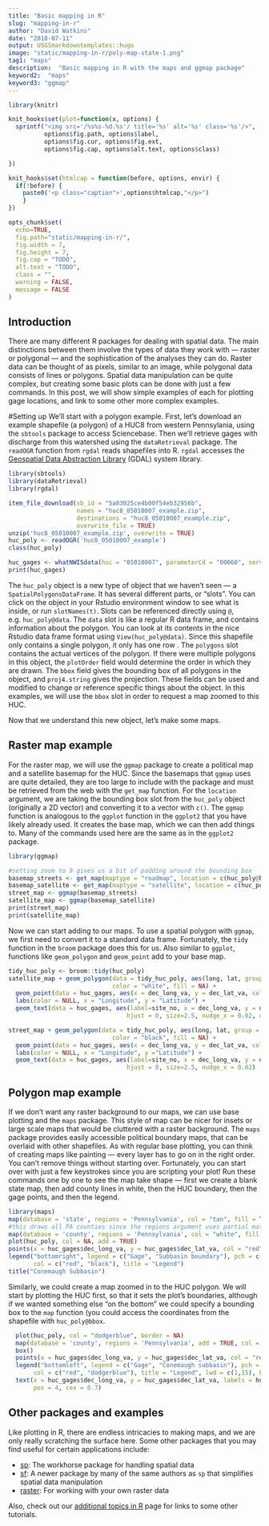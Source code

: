 ```yaml
---
title: "Basic mapping in R"
slug: "mapping-in-r"
author: "David Watkins"
date: "2018-07-11"
output: USGSmarkdowntemplates::hugo
image: "static/mapping-in-r/poly-map-state-1.png"
tag1: "maps"
description:  "Basic mapping in R with the maps and ggmap package"
keyword2:  "maps"
keyword3: "ggmap"
---
```

```r
library(knitr)

knit_hooks$set(plot=function(x, options) {
  sprintf("<img src='/%s%s-%d.%s'/ title='%s' alt='%s' class='%s'/>",
          options$fig.path, options$label,
          options$fig.cur, options$fig.ext,
          options$fig.cap, options$alt.text, options$class)

})

knit_hooks$set(htmlcap = function(before, options, envir) {
  if(!before) {
    paste0('<p class="caption">',options$htmlcap,"</p>")
    }
})

opts_chunk$set(
  echo=TRUE,
  fig.path="static/mapping-in-r/",
  fig.width = 7,
  fig.height = 7,
  fig.cap = "TODO",
  alt.text = "TODO",
  class = "",
  warning = FALSE,
  message = FALSE
)
```
## Introduction

There are many different R packages for dealing with spatial data. The main distinctions between them involve the types of data they work with --- raster or polygonal --- and the sophistication of the analyses they can do.  Raster data can be thought of as pixels, similar to an image, while polygonal data consists of lines or polygons.  Spatial data manipulation can be quite complex, but creating some basic plots can be done with just a few commands. In this post, we will show simple examples of each for plotting gage locations, and link to some other more complex examples.

#Setting up
We'll start with a polygon example.  First, let's download an example shapefile (a polygon) of a HUC8 from western Pennsylania, using the `sbtools` package to access Sciencebase. Then we'll retrieve gages with discharge from this watershed using the `dataRetrieval` package.  The `readOGR` function from `rgdal` reads shapefiles into R.  `rgdal` accesses the [Geospatial Data Abstraction Library](http://www.gdal.org/) (GDAL) system library.

```r
library(sbtools)
library(dataRetrieval)
library(rgdal)

item_file_download(sb_id = "5a83025ce4b00f54eb32956b", 
                   names = "huc8_05010007_example.zip", 
                   destinations = "huc8_05010007_example.zip", 
                   overwrite_file = TRUE)
unzip('huc8_05010007_example.zip', overwrite = TRUE)
huc_poly <- readOGR('huc8_05010007_example')
class(huc_poly)

huc_gages <- whatNWISdata(huc = "05010007", parameterCd = "00060", service="uv")
print(huc_gages)

```

The `huc_poly` object is a new type of object that we haven't seen --- a `SpatialPolygonsDataFrame`.  It has several different parts, or "slots".  You can click on the object in your Rstudio environment window to see what is inside, or run `slotNames(t)`.  Slots can be referenced directly using `@`, e.g. `huc_poly@data`.  The `data` slot is like a regular R data frame, and contains information about the polygon.  You can look at its contents in the nice Rstudio data frame format using `View(huc_poly@data)`.  Since this shapefile only contains a single polygon, it only has one row .  The `polygons` slot contains the actual vertices of the polygon.  If there were multiple polygons in this object, the `plotOrder` field would determine the order in which they are drawn.  The `bbox` field gives the bounding box of all polygons in the object, and `proj4.string` gives the projection.  These fields can be used and modified to change or reference specific things about the object.  In this examples, we will use the `bbox` slot in order to request a map zoomed to this HUC.

Now that we understand this new object, let's make some maps.

## Raster map example
For the raster map, we will use the `ggmap` package to create a political map and a satellite basemap for the HUC.  Since the basemaps that `ggmap` uses are quite detailed, they are too large to include with the package and must be retrieved from the web with the `get_map` function.  For the `location` argument, we are taking the bounding box slot from the `huc_poly` object (originally a 2D vector) and converting it to a vector with `c()`.   The `ggmap` function is analogous to the `ggplot` function in the `ggplot2` that you have likely already used.  It creates the base map, which we can then add things to.  Many of the commands used here are the same as in the `ggplot2` package.

```r
library(ggmap)

#setting zoom to 9 gives us a bit of padding around the bounding box
basemap_streets <- get_map(maptype = "roadmap", location = c(huc_poly@bbox), zoom = 9)
basemap_satellite <- get_map(maptype = "satellite", location = c(huc_poly@bbox), zoom = 9)
street_map <- ggmap(basemap_streets) 
satellite_map <- ggmap(basemap_satellite)
print(street_map)
print(satellite_map)
```

Now we can start adding to our maps.  To use a spatial polygon with `ggmap`, we first need to convert it to a standard data frame.  Fortunately, the `tidy` function in the `broom` package does this for us.  Also similar to `ggplot`, functions like `geom_polygon` and `geom_point` add to your base map.

```r
tidy_huc_poly <- broom::tidy(huc_poly)
satellite_map + geom_polygon(data = tidy_huc_poly, aes(long, lat, group = group),
                             color = "white", fill = NA) + 
  geom_point(data = huc_gages, aes(x = dec_long_va, y = dec_lat_va, color = "Gage")) + 
  labs(color = NULL, x = "Longitude", y = "Latitude") + 
  geom_text(data = huc_gages, aes(label=site_no, x = dec_long_va, y = dec_lat_va), 
                                 hjust = 0, size=2.5, nudge_x = 0.02, col = "yellow")

street_map + geom_polygon(data = tidy_huc_poly, aes(long, lat, group = group),
                             color = "black", fill = NA) + 
  geom_point(data = huc_gages, aes(x = dec_long_va, y = dec_lat_va, color = "Gage")) + 
  labs(color = NULL, x = "Longitude", y ="Latitude") + 
  geom_text(data = huc_gages, aes(label=site_no, x = dec_long_va, y = dec_lat_va), 
                                 hjust = 0, size=2.5, nudge_x = 0.02)
```

## Polygon map example
If we don't want any raster background to our maps, we can use base plotting and the `maps` package.  This style of map can be nicer for insets or large scale maps that would be cluttered with a raster background.  The `maps` package provides easily accessible political boundary maps, that can be overlaid with other shapefiles.  As with regular base plotting, you can think of creating maps like painting --- every layer has to go on in the right order.  You can't remove things without starting over.  Fortunately, you can start over with just a few keystrokes since you are scripting your plot!  Run these commands one by one to see the map take shape --- first we create a blank state map, then add county lines in white, then the HUC boundary, then the gage points, and then the legend.

```r
library(maps)
map(database = 'state', regions = 'Pennsylvania', col = "tan", fill = TRUE, border = NA)
#this draws all PA counties since the regions argument uses partial matching
map(database = 'county', regions = 'Pennsylvania', col = "white", fill = FALSE, add = TRUE)
plot(huc_poly, col = NA, add = TRUE)
points(x = huc_gages$dec_long_va, y = huc_gages$dec_lat_va, col = "red", pch = 19, cex = 0.7)
legend("bottomright", legend = c("Gage", "Subbasin boundary"), pch = c(19,NA), lty = c(NA, 1),
       col = c("red", "black"), title = "Legend")
title("Conemaugh Subbasin")


```

Similarly, we could create a map zoomed in to the HUC polygon.  We will start by plotting the HUC first, so that it sets the plot's boundaries, although if we wanted something else "on the bottom" we could specify a bounding box to the `map` function (you could access the coordinates from the shapefile with `huc_poly@bbox`.  

```r
  plot(huc_poly, col = "dodgerblue", border = NA)
  map(database = 'county', regions = 'Pennsylvania', add = TRUE, col = "lightgray")
  box()
  points(x = huc_gages$dec_long_va, y = huc_gages$dec_lat_va, col = "red", pch = 19, cex = 0.7)
  legend("bottomleft", legend = c("Gage", "Conemaugh subbasin"), pch = c(19,NA), lty = c(NA, 1),
       col = c("red", "dodgerblue"), title = "Legend", lwd = c(1,15), bg = "wheat")
  text(x = huc_gages$dec_long_va, y = huc_gages$dec_lat_va, labels = huc_gages$site_no,
       pos = 4, cex = 0.7)
```

## Other packages and examples
Like plotting in R, there are endless intricacies to making maps, and we are only really scratching the surface here.  Some other packages that you may find useful for certain applications include:

- [sp](https://cran.r-project.org/web/packages/sp/index.html): The workhorse package for handling spatial data 
- [sf](https://cran.r-project.org/web/packages/sf/index.html): A newer package by many of the same authors as `sp` that simplifies spatial data manipulation
- [raster](https://cran.r-project.org/web/packages/raster/index.html): For working with your own raster data
 
 
 Also, check out our [additional topics in R](https://owi.usgs.gov/R/training-curriculum/intro-curriculum/Additional/) page for links to some other tutorials.
